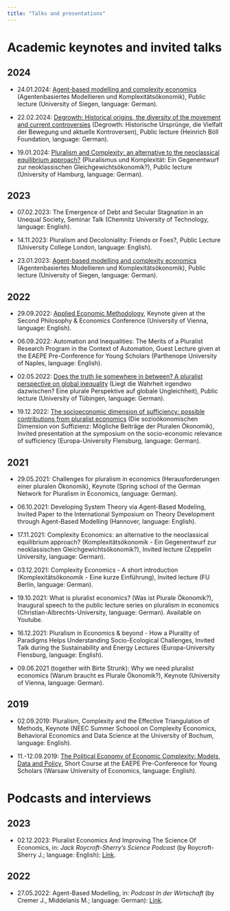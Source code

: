 ```yaml
---
title: "Talks and presentations"
---
```


# Academic keynotes and invited talks
<!-- keynotes -->

## 2024

- 24.01.2024: [Agent-based modelling and complexity economics](pdf/24-01-19_ComplexityPluralism.pdf) (Agentenbasiertes Modellieren und Komplexitätsökonomik), Public lecture (University of Siegen, language: German).

- 22.02.2024: [Degrowth: Historical origins, the diversity of the movement and current controversies](pdf/24-02-22_Degrowth.pdf) (Degrowth: Historische Ursprünge, die Vielfalt der Bewegung und aktuelle Kontroversen), Public lecture (Heinrich Böll Foundation, language: German).

- 19.01.2024: [Pluralism and Complexity: an alternative to the neoclassical equilibrium approach?](pdf/24-01-24_ComplexityABM.pdf) (Pluralismus und Komplexität: Ein Gegenentwurf zur neoklassischen Gleichgewichtsökonomik?), Public lecture (University of Hamburg, language: German).

## 2023

- 07.02.2023: The Emergence of Debt and Secular Stagnation in an Unequal Society, Seminar Talk (Chemnitz University of Technology, language: English).

- 14.11.2023: Pluralism and Decoloniality: Friends or Foes?, Public Lecture (University College London, language: English).

- 23.01.2023: [Agent-based modelling and complexity economics](pdf/23-01-26_ComplexityABM.pdf) (Agentenbasiertes Modellieren und Komplexitätsökonomik), Public lecture (University of Siegen, language: German).

## 2022

- 29.09.2022: [Applied Economic Methodology](pdf/22-09-29_AppliedMethodology.pdf), Keynote given at the Second Philosophy \& Economics Conference (University of Vienna, language: English).

- 06.09.2022: Automation and Inequalities: The Merits of a Pluralist Research Program in the Context of Automation, Guest Lecture given at the EAEPE Pre-Conference for Young Scholars (Parthenope University of Naples, language: English).

- 02.05.2022: [Does the truth lie somewhere in between? A pluralist perspective on global inequality](pdf/22-05-02_PluralePerspektiveUngleichheit.pdf) (Liegt die Wahrheit irgendwo dazwischen? Eine plurale Perspektive auf globale Ungleichheit), Public lecture (University of Tübingen, language: German).

- 19.12.2022: [The socioeconomic dimension of sufficiency: possible contributions from pluralist economics](pdf/22-12-19_Suffizienz.pdf) (Die sozioökonomischen Dimension von Suffizienz: Mögliche Beiträge der Pluralen Ökonomik), Invited presentation at the symposium on the socio-economic relevance of sufficiency (Europa-University Flensburg, language: German).

## 2021

- 29.05.2021: Challenges for pluralism in economics (Herausforderungen einer pluralen Ökonomik), Keynote (Spring school of the German Network for Pluralism in Economics, language: German).

- 06.10.2021: Developing System Theory via Agent-Based Modeling, Invited Paper to the International Symposium on Theory Development through Agent-Based Modelling (Hannover, language: English).

- 17.11.2021: Complexity Economics: an alternative to the neoclassical equilibrium approach? (Komplexitätsökonomik - Ein Gegenentwurf zur neoklassischen Gleichgewichtsökonomik?), Invited lecture (Zeppelin University, language: German).

- 03.12.2021: Complexity Economics - A short introduction (Komplexitätsökonomik - Eine kurze Einführung), Invited lecture (FU Berlin, language: German).

- 19.10.2021: What is pluralist economics? (Was ist Plurale Ökonomik?), Inaugural speech to the public lecture series on pluralism in economics (Christian-Albrechts-University, language: German). Available on Youtube.

- 16.12.2021: Pluralism in Economics \& beyond - How a Plurality of Paradigms Helps Understanding Socio-Ecological Challenges, Invited Talk during the Sustainability and Energy Lectures (Europa-University Flensburg, language: English).

- 09.06.2021 (together with Birte Strunk): Why we need pluralist economics (Warum braucht es Plurale Ökonomik?), Keynote (University of Vienna, language: German).

## 2019

- 02.09.2019: Pluralism, Complexity and the Effective Triangulation of Methods, Keynote (NEEC Summer Schoool on Complexity Economics, Behavioral Economics and Data Science at the University of Bochum, language: English).

- 11.-12.09.2019: [The Political Economy of Economic Complexity: Models, Data and Policy](2019EAEPE-Complexity.qmd), Short Course at the EAEPE Pre-Conference for Young Scholars (Warsaw University of Economics, language: English).

<!-- /keynotes -->
<!---
Here I collect material used in smaller courses or invited talks.

24.01.2024: [Agent-based modelling and complexity economics](pdf/24-01-19_ComplexityPluralism.pdf) (*Agentenbasiertes Modellieren und Komplexitätsökonomik*), public lecture given at the University of Siegen (in German).

19.01.2024: [Pluralism and Complexity: an alternative to the neoclassical equilibrium approach?](pdf/24-01-24_ComplexityABM.pdf) (*Pluralismus & Komplexität: Ein Gegenentwurf zur neoklassischen Gleichgewichtsökonomik?*), public lecture given at the University of Hamburg (in German).

23.01.2023: [Agent-based modelling and complexity economics](pdf/23-01-26_ComplexityABM.pdf) (*Agentenbasiertes Modellieren und Komplexitätsökonomik*), public lecture given at the University of Siegen (in German).

19.12.2022: [The socioeconomic dimension of sufficiency: possible contributions from pluralist economics](pdf/22-12-19_Suffizienz.pdf)) (*Die sozioökonomischen Dimension von Suffizienz: Mögliche Beiträge der Pluralen Ökonomik*), presentation at the symposium on the socio-economic relevance of sufficiency, Flensburg (in German).

29.09.2022: [Applied Economic Methodology](pdf/22-09-29_AppliedMethodology.pdf), keynote given at the Second Philosophy & Economics Conference in Vienna.

06.09.2022: [Automation and inequalities: The merits of a pluralist research program in the context of automation](), a guest lecture given at the EAEPE Pre-Conference for Young Scholars.

02.05.2022: [Does the truth lie somewhere in between? A pluralist perspective on global inequality]() (*Liegt die Wahrheit irgendwo dazwischen? Eine plurale Perspektive auf globale Ungleichheit*), public lecture given at the University of Tübingen during the public lecture series "Economic Crises and the Crisis of Economics" (organized by the group Rethinking Economics Tübingen).

16.12.2021: English guest lecture "Pluralism in economics & beyond - How a plurality of paradigms helps understanding socio-ecological challenges" given at the Europa-University Flensburg during the Sustainability and Energy Lectures.

03.12.2021: German keynote "Komplexitätsökonomik - Eine kurze Einführung" given at the FU Berlin at the invitation of the group Kritische Wirtschaftswissenschaftler\*innen.

17.11.2021: German Keynote "Komplexitätsökonomik - Ein Gegenentwurf zur neoklassischen Gleichgewichtsökonomik?" given at the Zeppelin University at the invitation of the group EconoMix.

19.10.2021: German Keynote "Was ist Plurale Ökonomik?", given as a short inaugural speech to the public lecture seriesl of the initiative Rethinking Economics Kiel at the Christian-Albrechts-University of Kiel. \[Available on Youtube\]

09.06.2021: German Keynote "Warum braucht es Plurale Ökonomik?", given together with Birte Strunk for the Gesellschaft für Plurale Ökonomik Wien.

29.05.2021: German Workshop "Challenges for pluralism in economics"/"Herausforderungen einer pluralen Ökonomik", given during the spring school of the German Network for Pluralism in Economics

20.-25.01.2020: Seminar "Agentenbasierte Modellierung in der Ökonomik" an der Cusanus Hochschule

11.-12.09.2019: Short course on 'The Political Economy of Economic Complexity: Models, Data and Policy', given at the EAEPE Pre-Conference for Young Scholars

02.09.2019: Keynote 'Pluralism, complexity and the effective triangulation of methods', given at the NEEC Summer Schoool on Complexity Economics, Behavioral Economics and Data Science

09.-16.08.2019: Course on 'Complexity Economics: Theory and Computational Methods', given at the Exploring Economics Summer Academy 2019
--->

# Podcasts and interviews
<!-- podcasts -->

## 2023

- 02.12.2023: Pluralist Economics And Improving The Science Of Economics, in: _Jack Roycroft-Sherry's Science Podcast_ (by Roycroft-Sherry J.; language: English): [Link](https://www.youtube.com/watch?v=LclfJxXoKwU).

## 2022

- 27.05.2022: Agent-Based Modelling, in: _Podcast In der Wirtschaft_ (by Cremer J., Middelanis M.; language: German): [Link](https://inderwirtschaft.home.blog/2022/05/27/folge-46-claudius-grabner-radkowitsch/).

<!-- /podcasts -->